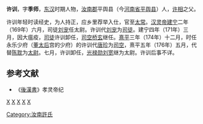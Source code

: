 '''许训'''，字'''季师'''，[[东汉|东汉]]时期人物，[[汝南郡|汝南郡]]平舆县（今[[河南省|河南省]][[平舆县|平舆县]]）人，[[许相|许相]]之父。

许训年轻时读经史，为人持正，应乡里荐举入仕，官至[[太常|太常]]。[[汉灵帝|汉灵帝]][[建宁_(东汉)|建宁]]二年（169年）六月，司徒[[刘宠_(东莱)|刘宠]]任太尉。许训代[[刘宠_(东莱)|刘宠]]为[[司徒|司徒]]。建宁四年（171年）三月，因大瘟疫，[[司徒|司徒]]许训卸任，[[司空|司空]][[桥玄|桥玄]]继任。[[熹平|熹平]]三年（174年）十二月，时任永乐少府（[[董太后|董太后]]宫的少府）的许训代[[唐珍|唐珍]]为[[司空|司空]]，熹平五年（176年）五月，代替[[陈耽|陈耽]]为[[太尉|太尉]]。七月，许训卸任，[[光禄勋|光禄勋]][[刘宽_(东汉)|刘宽]]继为太尉。许训后事不详。
==参考文献==
*《[[後漢書|後漢書]]》孝灵帝纪
{{東漢大司徒司徒}}
{{東漢大司空司空}}
{{東漢大司马太尉}}
[[分类:东汉司徒|X]]
[[分类:东汉司空|X]]
[[分类:东汉太尉|X]]
[[分类:平舆人|X]]
[[分类:许姓|X]]
[[Category:汝南許氏|Category:汝南許氏]]